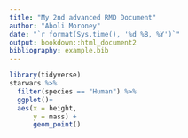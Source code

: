 ```yaml
---
title: "My 2nd advanced RMD Document"
author: "Aboli Moroney"
date: "`r format(Sys.time(), '%d %B, %Y')`"
output: bookdown::html_document2
bibliography: example.bib
---
```

``` r
library(tidyverse)
starwars %>%
  filter(species == "Human") %>%
  ggplot()+
  aes(x = height,
      y = mass) +
      geom_point()
```

